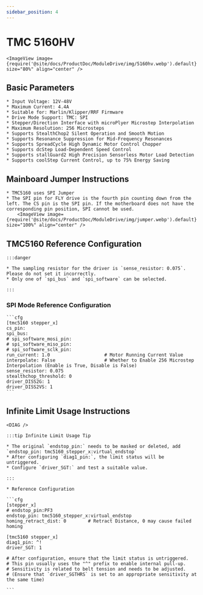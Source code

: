 ```yaml
---
sidebar_position: 4
---
```








# TMC 5160HV

    <ImageView image={require('@site/docs/ProductDoc/ModuleDrive/img/5160hv.webp').default} size="80%" align="center" />

## Basic Parameters

    * Input Voltage: 12V-48V
    * Maximum Current: 4.4A
    * Suitable for: Marlin/Klipper/RRF Firmware
    * Drive Mode Support: TMC: SPI
    * Stepper/Direction Interface with microPlyer Microstep Interpolation
    * Maximum Resolution: 256 Microsteps
    * Supports StealthChop2 Silent Operation and Smooth Motion
    * Supports Resonance Suppression for Mid-Frequency Resonances
    * Supports SpreadCycle High Dynamic Motor Control Chopper
    * Supports dcStep Load-Dependent Speed Control
    * Supports stallGuard2 High Precision Sensorless Motor Load Detection
    * Supports coolStep Current Control, up to 75% Energy Saving

## Mainboard Jumper Instructions

    * TMC5160 uses SPI Jumper
    * The SPI pin for FLY drive is the fourth pin counting down from the left. The CS pin is the SPI pin. If the motherboard does not have the corresponding pin position, SPI cannot be used.
        <ImageView image={require('@site/docs/ProductDoc/ModuleDrive/img/jumper.webp').default} size="100%" align="center" />


## TMC5160 Reference Configuration

    :::danger

    * The sampling resistor for the driver is `sense_resistor: 0.075`. Please do not set it incorrectly.
    * Only one of `spi_bus` and `spi_software` can be selected.
    
    :::

### SPI Mode Reference Configuration

    ```cfg
    [tmc5160 stepper_x]
    cs_pin:
    spi_bus:
    # spi_software_mosi_pin:
    # spi_software_miso_pin:
    # spi_software_sclk_pin: 
    run_current: 1.0                    # Motor Running Current Value
    interpolate: False                  # Whether to Enable 256 Microstep Interpolation (Enable is True, Disable is False)
    sense_resistor: 0.075
    stealthchop_threshold: 0
    driver_DISS2G: 1
    driver_DISS2VS: 1
    ```

## Infinite Limit Usage Instructions

    <DIAG />

    :::tip Infinite Limit Usage Tip

    * The original `endstop_pin:` needs to be masked or deleted, add `endstop_pin: tmc5160_stepper_x:virtual_endstop`
    * After configuring `diag1_pin:`, the limit status will be untriggered.
    * Configure `driver_SGT:` and test a suitable value.

    :::

    * Reference Configuration

    ```cfg
    [stepper_x]
    # endstop_pin:PF3
    endstop_pin: tmc5160_stepper_x:virtual_endstop
    homing_retract_dist: 0        # Retract Distance, 0 may cause failed homing

    [tmc5160 stepper_x]
    diag1_pin: ^!
    driver_SGT: 1

    # After configuration, ensure that the limit status is untriggered.
    # This pin usually uses the "^" prefix to enable internal pull-up.
    # Sensitivity is related to belt tension and needs to be adjusted.
    # (Ensure that `driver_SGTHRS` is set to an appropriate sensitivity at the same time)

    ```